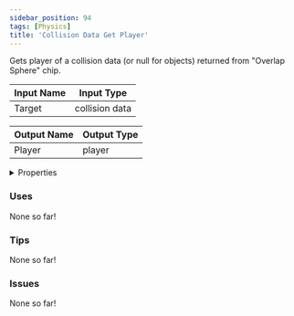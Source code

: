 ```yaml
---
sidebar_position: 94
tags: [Physics]
title: 'Collision Data Get Player'
---
```


Gets player of a collision data (or null for objects) returned from "Overlap Sphere" chip.



<DocusaurusSvg />

| Input Name | Input Type |
|-----------|-----------|
| Target | collision data |

| Output Name | Output Type |
|-----------|-----------|
| Player | player |


<details>
  <summary>Properties</summary>
  <div>
    <div>
    <table>
      <thead>
        <tr>
          <th>Is beta required?</th>
          <th>No</th>
        </tr>
        <tr>
          <th>Is this chip a trolling risk?</th>
          <th>No</th>
        </tr>
        <tr>
          <th>Is this chip a role assignment risk?</th>
          <th>No</th>
        </tr>
        <tr>
          <th>Chip UUID</th>
          <th>2729e8db-62d1-4f9e-b076-74f27cd43332</th>
        </tr>
        <tr>
          <th>Room availability</th>
          <th>Available everywhere</th>
        </tr>
      </thead>
    </table>
    </div>
  </div>
</details>

### Uses

None so far!

### Tips

None so far!

### Issues

None so far!
